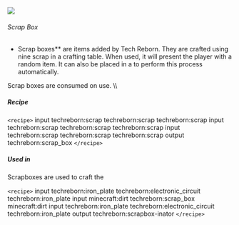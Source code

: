 ![](/mods/techreborn/scrap_box.png)

###### Scrap Box

- Scrap boxes** are items added by Tech Reborn. They are crafted
        using nine scrap in a crafting table. When used, it will present
        the player with a random item. It can also be placed in a
        <Mcitem id="techreborn:scrapbox-inator"/> to
        perform this process automatically.

Scrap boxes are consumed on use. \\\\

##### Recipe

`<recipe>` input techreborn:scrap techreborn:scrap
techreborn:scrap input techreborn:scrap techreborn:scrap
techreborn:scrap input techreborn:scrap techreborn:scrap
techreborn:scrap output techreborn:scrap_box `</recipe>`

##### Used in

Scrapboxes are used to craft the
<Mcitem id="techreborn:scrapbox-inator"/>

`<recipe>` input techreborn:iron_plate
techreborn:electronic_circuit techreborn:iron_plate input minecraft:dirt
techreborn:scrap_box minecraft:dirt input techreborn:iron_plate
techreborn:electronic_circuit techreborn:iron_plate output
techreborn:scrapbox-inator `</recipe>`
